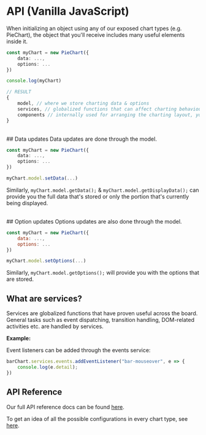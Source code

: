 
<Meta title="Docs/Tutorials/API" />

# API (Vanilla JavaScript)

When initializing an object using any of our exposed chart types (e.g. PieChart), the object that you'll receive includes many useful elements inside it.

```ts
const myChart = new PieChart({
	data: ...,
	options: ...
})

console.log(myChart)

// RESULT
{
	model, // where we store charting data & options
	services, // globalized functions that can affect charting behaviour. (e.g. event listener dispatching etc.)
	components // internally used for arranging the charting layout, you can disregard this
}
```

<br/>
## Data updates
Data updates are done through the model.

```ts
const myChart = new PieChart({
	data: ...,
	options: ...
})

myChart.model.setData(...)
```

Similarly, `myChart.model.getData();` & `myChart.model.getDisplayData();` can provide you the full data that's stored or only the portion that's currently being displayed.

<br/>
## Option updates
Options updates are also done through the model.

```js
const myChart = new PieChart({
	data: ...,
	options: ...
})

myChart.model.setOptions(...)
```

Similarly, `myChart.model.getOptions();` will provide you with the options that are stored.

## What are services?
Services are globalized functions that have proven useful across the board. General tasks such as event dispatching, transition handling, DOM-related activities etc. are handled by services.

**Example:**

Event listeners can be added through the events service:

```ts
barChart.services.events.addEventListener("bar-mouseover", e => {
    console.log(e.detail);
})
```

## API Reference
Our full API reference docs can be found [here](https://carbon-design-system.github.io/carbon-charts/documentation/).

To get an idea of all the possible configurations in every chart type, see [here](https://carbon-design-system.github.io/carbon-charts/documentation/modules/_interfaces_charts_.html).